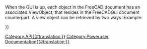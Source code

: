 <languages/>
<translate>
<!--T:4-->
{{VeryImportantMessage|(October 2019) Do not edit this page. The information is incomplete and outdated. For the latest API, see the [https://freecad.org/api autogenerated API documentation], or generate the documentation yourself, see [[Source documentation|Source documentation]].}}

<!--T:1-->
When the GUI is up, each object in the FreeCAD document has an associated ViewObject, that resides in the FreeCADGui document counterpart. A view object can be retrieved by two ways. Example:
</translate>
{{Code|code=
myViewObj = FreeCAD.ActiveDocument.myObjectName.ViewObject
myViewObj = FreeCADGui.ActiveDocument.myObjectName
print myViewObj.IV
}}
<translate>

<!--T:2-->
{{APIProperty|Annotation|the annotation node of a ViewObject}}
{{APIProperty|BoundingBox|the bounding box}}
{{APIProperty|Content|an XML representation of a ViewObject's properties}}
{{APIProperty|DisplayMode|the current display mode}}
{{APIProperty|IV|an Inventor representation of the ViewObject}}
{{APIProperty|Object|the associated FreeCAD Document Object of this ViewObject}}
{{APIProperty|PropertiesList|a list of properties of this ViewObject}}
{{APIProperty|RootNode|the Inventor node of this ViewObject (pivy.coin object)}}
{{APIProperty|Selectable|True if the object is selectable}}
{{APIProperty|Type|the type of this ViewObject}}
{{APIProperty|Visibility|True if the viewObject is visible}}
{{APIFunction|getAllDerivedFrom| | |all descentences of this object}}
{{APIFunction|getDocumentationOfProperty| | |the documentation string of the property of this class.}}
{{APIFunction|getGroupOfProperty| | |the name of the group which the property belongs to in this class. The properties sorted in differnt named groups for convenience.}}
{{APIFunction|getPropertyByName| | |the value of a named property.}}
{{APIFunction|getTypeOfProperty| | |the type of a named property. This can be (Hidden,ReadOnly,Output) or any combination.}}
{{APIFunction|hide| |Hides the object.| }}
{{APIFunction|isDerivedFrom|string|Checks if this object is derived from the given object type|True if given type is a father}}
{{APIFunction|isVisible| |Checks if the object is visible|a boolean}}
{{APIFunction|listDisplayModes| |Shows a list of all display modes|a list}}
{{APIFunction|setTransformation|coin.SoTransform|Sets a transformation on the Inventor node|nothing}}
{{APIFunction|show| |Shows the object if hidden|nothing}}
{{APIFunction|toString| | |a string representation of the Inventor node}}
{{APIFunction|update| |Updates the view representation of the object| }}

</translate>
{{Userdocnavi{{#translation:}}}}
[[Category:API{{#translation:}}]]
[[Category:Poweruser Documentation{{#translation:}}]]
{{clear}}